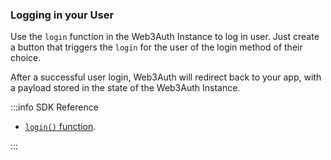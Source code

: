 ### Logging in your User

Use the `login` function in the Web3Auth Instance to log in user. Just create a button that triggers the `login` for the user of the login method of their choice.

After a successful user login, Web3Auth will redirect back to your app, with a payload stored in the state of the Web3Auth Instance.

:::info SDK Reference

- [`login()` function](/embedded-wallets/sdk/flutter/usage#logging-in-a-user).

:::
